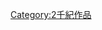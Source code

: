 {{Commons category|12th-century works}}
{{WorksInCentury|12|11|12|11|13}}

[[Category:2千紀作品|Category:2千紀作品]]